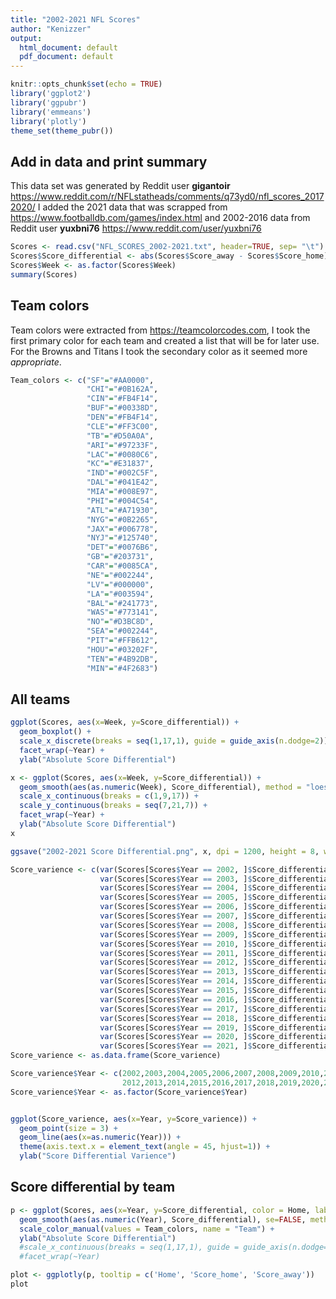 ```yaml
---
title: "2002-2021 NFL Scores"
author: "Kenizzer"
output:
  html_document: default
  pdf_document: default
---
```


```r
knitr::opts_chunk$set(echo = TRUE)
library('ggplot2')
library('ggpubr')
library('emmeans')
library('plotly')
theme_set(theme_pubr())
```

## Add in data and print summary

This data set was generated by Reddit user **gigantoir** <https://www.reddit.com/r/NFLstatheads/comments/q73yd0/nfl_scores_20172020/>
I added the 2021 data that was scrapped from <https://www.footballdb.com/games/index.html> 
and 2002-2016 data from Reddit user **yuxbni76** <https://www.reddit.com/user/yuxbni76>

```r
Scores <- read.csv("NFL_SCORES_2002-2021.txt", header=TRUE, sep= "\t")
Scores$Score_differential <- abs(Scores$Score_away - Scores$Score_home)
Scores$Week <- as.factor(Scores$Week)
summary(Scores)

```

## Team colors
Team colors were extracted from <https://teamcolorcodes.com>, I took the first primary color
for each team and created a list that will be for later use. For the Browns and Titans I took the
secondary color as it seemed more *appropriate*.

```r
Team_colors <- c("SF"="#AA0000",
                 "CHI"="#0B162A",
                 "CIN"="#FB4F14",
                 "BUF"="#00338D",
                 "DEN"="#FB4F14",
                 "CLE"="#FF3C00",
                 "TB"="#D50A0A",
                 "ARI"="#97233F",
                 "LAC"="#0080C6",
                 "KC"="#E31837",
                 "IND"="#002C5F",
                 "DAL"="#041E42",
                 "MIA"="#008E97",
                 "PHI"="#004C54",
                 "ATL"="#A71930",
                 "NYG"="#0B2265",
                 "JAX"="#006778",
                 "NYJ"="#125740",
                 "DET"="#0076B6",
                 "GB"="#203731",
                 "CAR"="#0085CA",
                 "NE"="#002244",
                 "LV"="#000000",
                 "LA"="#003594",
                 "BAL"="#241773",
                 "WAS"="#773141",
                 "NO"="#D3BC8D",
                 "SEA"="#002244",
                 "PIT"="#FFB612",
                 "HOU"="#03202F",
                 "TEN"="#4B92DB",
                 "MIN"="#4F2683")
```


## All teams
```r
ggplot(Scores, aes(x=Week, y=Score_differential)) +
  geom_boxplot() +
  scale_x_discrete(breaks = seq(1,17,1), guide = guide_axis(n.dodge=2)) +
  facet_wrap(~Year) +
  ylab("Absolute Score Differential")

x <- ggplot(Scores, aes(x=Week, y=Score_differential)) +
  geom_smooth(aes(as.numeric(Week), Score_differential), method = "loess") +
  scale_x_continuous(breaks = c(1,9,17)) +
  scale_y_continuous(breaks = seq(7,21,7)) +
  facet_wrap(~Year) +
  ylab("Absolute Score Differential")
x
```

```r
ggsave("2002-2021 Score Differential.png", x, dpi = 1200, height = 8, width = 12, units = "in")

```


```r
Score_varience <- c(var(Scores[Scores$Year == 2002, ]$Score_differential),
                    var(Scores[Scores$Year == 2003, ]$Score_differential),
                    var(Scores[Scores$Year == 2004, ]$Score_differential),
                    var(Scores[Scores$Year == 2005, ]$Score_differential),
                    var(Scores[Scores$Year == 2006, ]$Score_differential),
                    var(Scores[Scores$Year == 2007, ]$Score_differential),
                    var(Scores[Scores$Year == 2008, ]$Score_differential),
                    var(Scores[Scores$Year == 2009, ]$Score_differential),
                    var(Scores[Scores$Year == 2010, ]$Score_differential),
                    var(Scores[Scores$Year == 2011, ]$Score_differential),
                    var(Scores[Scores$Year == 2012, ]$Score_differential),
                    var(Scores[Scores$Year == 2013, ]$Score_differential),
                    var(Scores[Scores$Year == 2014, ]$Score_differential),
                    var(Scores[Scores$Year == 2015, ]$Score_differential),
                    var(Scores[Scores$Year == 2016, ]$Score_differential),
                    var(Scores[Scores$Year == 2017, ]$Score_differential),
                    var(Scores[Scores$Year == 2018, ]$Score_differential),
                    var(Scores[Scores$Year == 2019, ]$Score_differential),
                    var(Scores[Scores$Year == 2020, ]$Score_differential),
                    var(Scores[Scores$Year == 2021, ]$Score_differential))
Score_varience <- as.data.frame(Score_varience)

Score_varience$Year <- c(2002,2003,2004,2005,2006,2007,2008,2009,2010,2011,
                         2012,2013,2014,2015,2016,2017,2018,2019,2020,2021)
Score_varience$Year <- as.factor(Score_varience$Year)


ggplot(Score_varience, aes(x=Year, y=Score_varience)) +
  geom_point(size = 3) +
  geom_line(aes(x=as.numeric(Year))) +
  theme(axis.text.x = element_text(angle = 45, hjust=1)) +
  ylab("Score Differential Varience")
```



## Score differential by team
```r
p <- ggplot(Scores, aes(x=Year, y=Score_differential, color = Home, label2=Score_home, label3=Score_away)) +
  geom_smooth(aes(as.numeric(Year), Score_differential), se=FALSE, method = "loess", formula = y ~ x) +
  scale_color_manual(values = Team_colors, name = "Team") +
  ylab("Absolute Score Differential")
  #scale_x_continuous(breaks = seq(1,17,1), guide = guide_axis(n.dodge=2)) +
  #facet_wrap(~Year)

plot <- ggplotly(p, tooltip = c('Home', 'Score_home', 'Score_away'))
plot
```